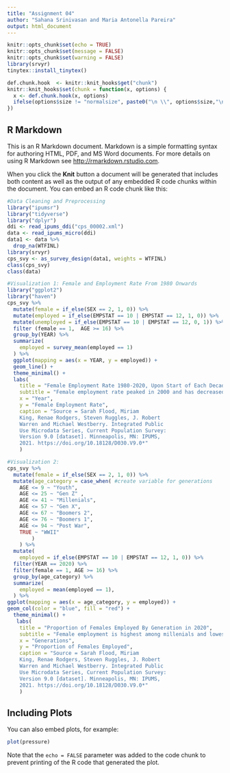```yaml
---
title: "Assignment 04"
author: "Sahana Srinivasan and Maria Antonella Pareira" 
output: html_document
---
```


```r
knitr::opts_chunk$set(echo = TRUE)
knitr::opts_chunk$set(message = FALSE)
knitr::opts_chunk$set(warning = FALSE)
library(srvyr)
tinytex::install_tinytex()
```

```r
def.chunk.hook  <- knitr::knit_hooks$get("chunk")
knitr::knit_hooks$set(chunk = function(x, options) {
  x <- def.chunk.hook(x, options)
  ifelse(options$size != "normalsize", paste0("\n \\", options$size,"\n\n", x, "\n\n \\normalsize"), x)
})
```
## R Markdown

This is an R Markdown document. Markdown is a simple formatting syntax for authoring HTML, PDF, and MS Word documents. For more details on using R Markdown see <http://rmarkdown.rstudio.com>.

When you click the **Knit** button a document will be generated that includes both content as well as the output of any embedded R code chunks within the document. You can embed an R code chunk like this:

```r
#Data Cleaning and Preprocessing
library("ipumsr")
library("tidyverse")
library("dplyr")
ddi <- read_ipums_ddi("cps_00002.xml")
data <- read_ipums_micro(ddi)
data1 <- data %>% 
  drop_na(WTFINL)
library(srvyr)
cps_svy <- as_survey_design(data1, weights = WTFINL)
class(cps_svy)
class(data)

#Visualization 1: Female and Employment Rate From 1980 Onwards
library("ggplot2")
library("haven")
cps_svy %>% 
  mutate(female = if_else(SEX == 2, 1, 0)) %>% 
  mutate(employed = if_else(EMPSTAT == 10 | EMPSTAT == 12, 1, 0)) %>%
  mutate(unemployed = if_else(EMPSTAT == 10 | EMPSTAT == 12, 0, 1)) %>%
  filter (female == 1,  AGE >= 16) %>% 
  group_by(YEAR) %>% 
  summarize(
    employed = survey_mean(employed == 1)
  ) %>% 
  ggplot(mapping = aes(x = YEAR, y = employed)) + 
  geom_line() + 
  theme_minimal() + 
  labs(
    title = "Female Employment Rate 1980-2020, Upon Start of Each Decade", 
    subtitle = "Female employment rate peaked in 2000 and has decreased since", 
    x = "Year", 
    y = "Female Employment Rate", 
    caption = "Source = Sarah Flood, Miriam
    King, Renae Rodgers, Steven Ruggles, J. Robert
    Warren and Michael Westberry. Integrated Public
    Use Microdata Series, Current Population Survey:
    Version 9.0 [dataset]. Minneapolis, MN: IPUMS,
    2021. https://doi.org/10.18128/D030.V9.0*"
    )
```

```r
#Visualization 2: 
cps_svy %>% 
  mutate(female = if_else(SEX == 2, 1, 0)) %>% 
  mutate(age_category = case_when( #create variable for generations 
    AGE <= 9 ~ "Youth",
    AGE <= 25 ~ "Gen Z" , 
    AGE <= 41 ~ "Millenials", 
    AGE <= 57 ~ "Gen X", 
    AGE <= 67 ~ "Boomers 2", 
    AGE <= 76 ~ "Boomers 1",
    AGE <= 94 ~ "Post War",
    TRUE ~ "WWII"
        )
    ) %>% 
  mutate(
    employed = if_else(EMPSTAT == 10 | EMPSTAT == 12, 1, 0)) %>% 
  filter(YEAR == 2020) %>% 
  filter(female == 1, AGE >= 16) %>%
  group_by(age_category) %>%
  summarize( 
    employed = mean(employed == 1), 
  ) %>% 
ggplot(mapping = aes(x = age_category, y = employed)) + 
geom_col(color = "blue", fill = "red") + 
  theme_minimal() + 
   labs(
    title = "Proportion of Females Employed By Generation in 2020", 
    subtitle = "Female employment is highest among millenials and lowest among post-war", 
    x = "Generations", 
    y = "Proportion of Females Employed", 
    caption = "Source = Sarah Flood, Miriam
    King, Renae Rodgers, Steven Ruggles, J. Robert
    Warren and Michael Westberry. Integrated Public
    Use Microdata Series, Current Population Survey:
    Version 9.0 [dataset]. Minneapolis, MN: IPUMS,
    2021. https://doi.org/10.18128/D030.V9.0*"
    )
```
## Including Plots

You can also embed plots, for example:

```r
plot(pressure)
```

Note that the `echo = FALSE` parameter was added to the code chunk to prevent printing of the R code that generated the plot.
